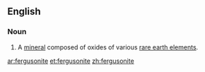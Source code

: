 ==English==

===Noun===
{{en-noun}}
{{wikipedia}}

# A [[mineral]] composed of oxides of various [[rare earth element]]s.

[[ar:fergusonite]]
[[et:fergusonite]]
[[zh:fergusonite]]